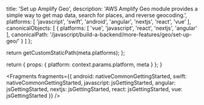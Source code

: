 
  title: 'Set up Amplify Geo',
  description: 'AWS Amplify Geo module provides a simple way to get map data, search for places, and reverse geocoding.',
  platforms: [
    'javascript',
    'swift',
    'android',
    'angular',
    'nextjs',
    'react',
    'vue'
  ],
  canonicalObjects: [
    {
      platforms: [
        'vue',
        'javascript',
        'react',
        'nextjs',
        'angular'
      ],
      canonicalPath: '/javascript/build-a-backend/more-features/geo/set-up-geo/'
    }
  ]
};

  return getCustomStaticPath(meta.platforms);
};

  return {
    props: {
      platform: context.params.platform,
      meta
    }
  };
}


<Fragments
  fragments={{
    android: nativeCommonGettingStarted,
    swift: nativeCommonGettingStarted,
    javascript: jsGettingStarted,
    angular: jsGettingStarted,
    nextjs: jsGettingStarted,
    react: jsGettingStarted,
    vue: jsGettingStarted
  }}
/>
